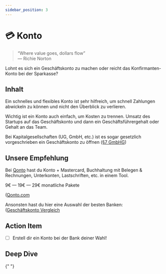 ```yaml
---
sidebar_position: 3
---
```


# 💳 Konto

> “Where value goes, dollars flow”\
> ― Richie Norton

<Admonition icon="📍">
  Lohnt es sich ein Geschäftskonto zu machen oder reicht das Konfirmanten-Konto
  bei der Sparkasse?
</Admonition>

## Inhalt

Ein schnelles und flexibles Konto ist sehr hilfreich, um schnell Zahlungen abwickeln zu können und nicht den Überblick zu verlieren.

Wichtig ist ein Konto auch einfach, um Kosten zu trennen. Umsatz des Startups auf das Geschäftskonto und dann ein Geschäftsführergehalt oder Gehalt an das Team.

Bei Kapitalgesellschaften (UG, GmbH, etc.) ist es sogar gesetzlich vorgeschrieben ein Geschäftskonto zu öffnen ([§7 GmbHG](https://gmbhg.kommentar.de/Abschnitt-1/Anmeldung-der-Gesellschaft))

## Unsere Empfehlung

Bei [Qonto](http://qonto.com) hast du Konto + Mastercard, Buchhaltung mit Belegen & Rechnungen, Unterkonten, Lastschriften, etc. in einem Tool.

9€ — 19€ — 29€ monatliche Pakete

([Qonto.com](https://qonto.com/de)

Ansonsten hast du hier eine Auswahl der besten Banken:\
([Geschäftskonto Vergleich](https://www.geschaeftskonten24.net/geschaeftskonto-vergleich/)

## Action Item

- [ ] Erstell dir ein Konto bei der Bank deiner Wahl!

## Deep Dive

{" "}

<YouTube videoId="N_2nch8Ks_0" />
